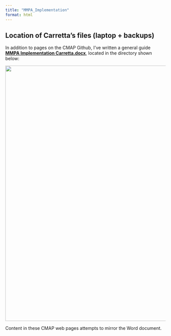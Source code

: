 ```yaml
---
title: "MMPA_Implementation"
format: html
---
```


## Location of Carretta's files (laptop + backups)

In addition to pages on the CMAP Github, I've written a general guide [**MMPA Implementation Carretta.docx**](), located in the directory shown below:

![](images/Carretta_Directory_Structure.png){width="800"}

Content in these CMAP web pages attempts to mirror the Word document.
